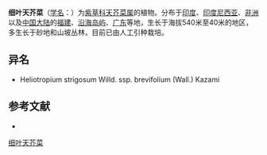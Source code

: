 {{Speciesbox
| name = 细叶天芥菜
| status = 
| status_system = 
| image =
| genus = Heliotropium
| species = strigosum
| authority = Willd.
}}

'''细叶天芥菜'''（[[学名|学名]]：{{lang|la|''Heliotropium strigosum''}}）为[[紫草科|紫草科]][[天芥菜属|天芥菜属]]的植物。分布于[[印度|印度]]、[[印度尼西亚|印度尼西亚]]、[[非洲|非洲]]以及[[中国大陆|中国大陆]]的[[福建|福建]]、[[沿海岛屿|沿海岛屿]]、[[广东|广东]]等地，生长于海拔540米至40米的地区，多生长于砂地和山坡丛林，目前已由人工引种栽培。

== 异名 ==
* Heliotropium strigosum Willd. ssp. brevifolium (Wall.) Kazami

== 参考文献 ==
<div class="references-small">
* {{cite web| url =http://www.bioinfo.cn/db05/KmzwSpecies.php?action=view&id=2467| title =细叶天芥菜| work =《中国高等植物数据库全库》| publisher =中国科学院微生物研究所| author =昆明植物研究所| accessdate =2009-02-23| deadurl =yes| archiveurl =https://web.archive.org/web/20160305032523/http://www.bioinfo.cn/db05/KmzwSpecies.php?action=view&id=2467| archivedate =2016-03-05}}
</div>
{{Taxonbar|from=Q15226037}}

[[Category:天芥菜属|细叶天芥菜]]


{{植物小作品}}